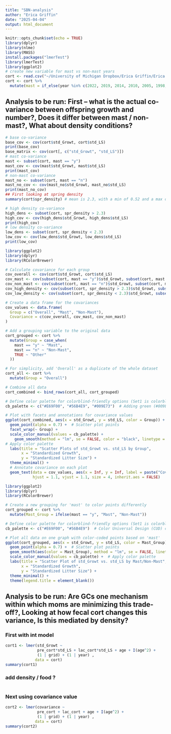 ```yaml
---
title: "SBN-analysis"
author: "Erica Griffin"
date: "2025-04-04"
output: html_document
---
```


```r
knitr::opts_chunk$set(echo = TRUE)
library(dplyr)
library(nlme)
library(MASS)
install.packages("lmerTest")
library(lmerTest)
library(ggplot2)
# create new variable for mast vs non-mast years 
cort <- read.csv("~/University of Michigan Dropbox/Erica Griffin/Erica Griffin - shared folder/W25 social cue analysis/social-cues-KRSP/SBNData/cort_analysis.csv")
cort <- cort %>%
  mutate(mast = if_else(year %in% c(2022, 2019, 2014, 2010, 2005, 1998, 1993), "y", "n"))
```

## Analysis to be run: First – what is the actual co-variance between offspring growth and number?, Does it differ between mast / non-mast?, What about density conditions?

```r
# base co-variance
base_cov <- cov(cort$std_Growt, cort$std_LS)
print(base_cov)
base_matrix <- cov(cort[, c("std_Growt", "std_LS")])
# mast co-variance 
mast <- subset(cort, mast == "y")
mast_cov <- cov(mast$std_Growt, mast$std_LS)
print(mast_cov)
# non-mast co-variance 
mast_no <- subset(cort, mast == "n")
mast_no_cov <- cov(mast_no$std_Growt, mast_no$std_LS)
print(mast_no_cov)
## First looking at spring density
summary(cort$spr_density) # mean is 2.3, with a min of 0.52 and a max of 4.7 - think that everything below the mean will be low density, and everything above will be high?

# high density co-variance 
high_dens <- subset(cort, spr_density > 2.3)
high_cov <- cov(high_dens$std_Growt, high_dens$std_LS)
print(high_cov)
# low density co-variance 
low_dens <- subset(cort, spr_density < 2.3)
low_cov <- cov(low_dens$std_Growt, low_dens$std_LS)
print(low_cov)
```

```r
library(ggplot2)
library(dplyr)
library(RColorBrewer)

# Calculate covariance for each group
cov_overall <- cov(cort$std_Growt, cort$std_LS)
cov_mast <- cov(subset(cort, mast == "y")$std_Growt, subset(cort, mast == "y")$std_LS)
cov_non_mast <- cov(subset(cort, mast == "n")$std_Growt, subset(cort, mast == "n")$std_LS)
cov_high_density <- cov(subset(cort, spr_density > 2.3)$std_Growt, subset(cort, spr_density > 2.3)$std_LS)
cov_low_density <- cov(subset(cort, spr_density < 2.3)$std_Growt, subset(cort, spr_density < 2.3)$std_LS)

# Create a data frame for the covariances
cov_values <- data.frame(
  Group = c("Overall", "Mast", "Non-Mast"),
  Covariance = c(cov_overall, cov_mast, cov_non_mast)
)

# Add a grouping variable to the original data
cort_grouped <- cort %>%
  mutate(Group = case_when(
    mast == "y" ~ "Mast",
    mast == "n" ~ "Non-Mast",
    TRUE ~ "Other"
  ))

# For simplicity, add 'Overall' as a duplicate of the whole dataset
cort_all <- cort %>%
  mutate(Group = "Overall")

# Combine all data
cort_combined <- bind_rows(cort_all, cort_grouped)

# Define color palette for colorblind-friendly options (Set1 is colorblind-friendly)
cb_palette <- c("#E69F00", "#56B4E9", "#009E73")  # Adding green (#009E73) as the third color

# Plot with facets and annotations for covariance values
ggplot(cort_combined, aes(x = std_Growt, y = std_LS, color = Group)) +
  geom_point(alpha = 0.7) +  # Scatter plot points
  facet_wrap(~ Group) +
  scale_color_manual(values = cb_palette) + 
    geom_smooth(method = "lm", se = FALSE, color = "black", linetype = "solid") +  # Trend lines
# Apply color palette
  labs(title = "Scatter Plots of std_Growt vs. std_LS by Group",
       x = "Standardized Growth",
       y = "Standardized Litter Size") +
  theme_minimal() +
  # Annotate covariance on each plot
  geom_text(data = cov_values, aes(x = Inf, y = Inf, label = paste("Covariance: ", round(Covariance, 2))),
            hjust = 1.1, vjust = 1.1, size = 4, inherit.aes = FALSE)

```

```r
library(ggplot2)
library(dplyr)
library(RColorBrewer)

# Create a new grouping for 'mast' to color points differently
cort_grouped <- cort %>%
  mutate(Mast_Group = ifelse(mast == "y", "Mast", "Non-Mast"))

# Define color palette for colorblind-friendly options (Set1 is colorblind-friendly)
cb_palette <- c("#E69F00", "#56B4E9")  # Color Universal Design (CUD) colors (Mast, Non-Mast)

# Plot all data on one graph with color-coded points based on 'mast'
ggplot(cort_grouped, aes(x = std_Growt, y = std_LS, color = Mast_Group)) +
  geom_point(alpha = 0.7) +  # Scatter plot points
  geom_smooth(aes(color = Mast_Group), method = "lm", se = FALSE, linetype = "solid") +  # Trend lines for each group
  scale_color_manual(values = cb_palette) +  # Apply color palette
  labs(title = "Scatter Plot of std_Growt vs. std_LS by Mast/Non-Mast",
       x = "Standardized Growth",
       y = "Standardized Litter Size") +
  theme_minimal() +
  theme(legend.title = element_blank())
```
## Analysis to be run: Are GCs one mechanism within which moms are minimizing this trade-off?, Looking at how fecal cort changes this variance, Is this mediated by density?


### First with int model 
```r
cort1 <- lmer(std_Growt ~ 
              pre_cort*std_LS + lac_cort*std_LS + age + I(age^2) + 
              (1 | grid) + (1 | year) , 
             data = cort)
summary(cort1)
```
### add density / food ? 
```r
```

### Next using covariance value

```r
cort2 <- lmer(covariance ~ 
              pre_cort + lac_cort + age + I(age^2) + 
              (1 | grid) + (1 | year) , 
             data = cort)
summary(cort2)
```



